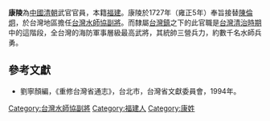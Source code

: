 '''康陵'''為[[中國|中國]][[清朝|清朝]]武官官員，本籍[[福建|福建]]。康陵於1727年（雍正5年）奉旨接替[[陳倫炯|陳倫炯]]，於台灣地區擔任[[台灣水師協|台灣水師協]][[副將|副將]]。而隸屬[[台灣鎮|台灣鎮]]之下的此官職是[[台灣清治時期|台灣清治時期]]中的這階段，全台灣的海防軍事層級最高武將，其統帥三營兵力，約數千名水師兵勇。
{{start box}}
{{s-before|[[陳倫炯|陳倫炯]]}}
{{s-title|[[台灣水師協|台灣水師協]][[副將|副將]]|1727年上任}}
{{s-after|[[祈進忠|祈進忠]]}}
{{end box}}

==參考文獻==
*劉寧顏編，《重修台灣省通志》，台北市，台灣省文獻委員會，1994年。

[[Category:台灣水師協副將|Category:台灣水師協副將]]
[[Category:福建人|Category:福建人]]
[[Category:康姓|Category:康姓]]